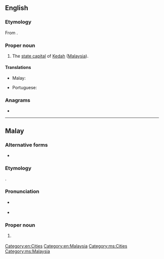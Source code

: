 ==English==
{{wikipedia}}

===Etymology===
From {{der|en|ms|Alor Setar}}.

===Proper noun===
{{en-proper noun|head=Alor Setar}}

# The [[state capital]] of [[Kedah]] ([[Malaysia]]).

====Translations====
{{trans-top|capital of Kedah}}
* Malay: {{t|ms|Alor Setar}}
{{trans-mid}}
* Portuguese: {{t|pt|Alor Star|f}}
{{trans-bottom}}

===Anagrams===
* {{anagrams|en|a=aaelorrst|Alatorres}}

[[Category:en:Cities]]
[[Category:en:Malaysia]]

----

==Malay==

===Alternative forms===
* {{l|ms|Alor Star}}

===Etymology===
{{compound|ms|alor|gloss1=river|setar}}.

===Pronunciation===
* {{a|Johor-Selangor}} {{IPA|ms|/alo(r) səta(r)/}}
* {{a|Riau-Lingga}} {{IPA|ms|/alʊ(r) səta(r)/}}

===Proper noun===
{{ms-proper noun|head=[[alor|Alor]] [[Setar]]}}

# {{l|en|Alor Setar}} {{qualifier|capital of Kedah}}

[[Category:ms:Cities]]
[[Category:ms:Malaysia]]